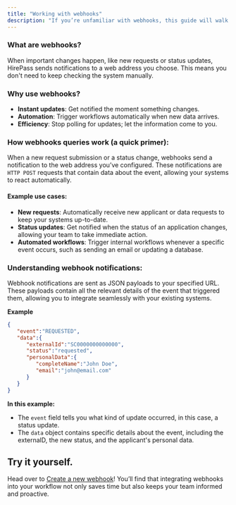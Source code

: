 ```yaml
---
title: "Working with webhooks"
description: "If you’re unfamiliar with webhooks, this guide will walk you through the essentials."
---
```


### What are webhooks?

When important changes happen, like new requests or status updates, HirePass sends notifications to a web address you choose. This means you don't need to keep checking the system manually.

### Why use webhooks?

- **Instant updates**: Get notified the moment something changes.
- **Automation**: Trigger workflows automatically when new data arrives.
- **Efficiency**: Stop polling for updates; let the information come to you.

### How webhooks **queries work** (a quick primer):

When a new request submission or a status change, webhooks send a notification to the web address you’ve configured. These notifications are `HTTP POST` requests that contain data about the event, allowing your systems to react automatically.

#### Example use cases:

- **New requests**: Automatically receive new applicant or data requests to keep your systems up-to-date.
- **Status updates**: Get notified when the status of an application changes, allowing your team to take immediate action.
- **Automated workflows**: Trigger internal workflows whenever a specific event occurs, such as sending an email or updating a database.

### Understanding webhook notifications:

Webhook notifications are sent as JSON payloads to your specified URL. These payloads contain all the relevant details of the event that triggered them, allowing you to integrate seamlessly with your existing systems.

**Example**

```json
{
   "event":"REQUESTED",
   "data":{
      "externalId":"SC0000000000000",
      "status":"requested",
      "personalData":{
         "completeName":"John Doe",
         "email":"john@email.com"
      }
   }
}
```

**In this example:**

- The `event` field tells you what kind of update occurred, in this case, a status update.
- The `data` object contains specific details about the event, including the externalD, the new status, and the applicant's personal data.

## Try it yourself.

Head over to [Create a new webhook](/webhooks/create-a-new-webhook)\! You’ll find that integrating webhooks into your workflow not only saves time but also keeps your team informed and proactive.
